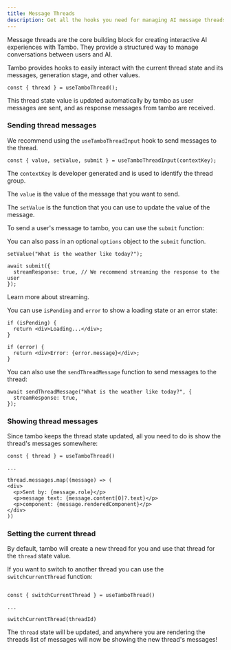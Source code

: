 ```yaml
---
title: Message Threads
description: Get all the hooks you need for managing AI message threads with tambo.
---
```


Message threads are the core building block for creating interactive AI experiences with Tambo. They provide a structured way to manage conversations between users and AI.

Tambo provides hooks to easily interact with the current thread state and its messages, generation stage, and other values.

```tsx
const { thread } = useTamboThread();
```

This thread state value is updated automatically by tambo as user messages are sent, and as response messages from tambo are received.

### Sending thread messages

We recommend using the `useTamboThreadInput` hook to send messages to the thread.

```tsx
const { value, setValue, submit } = useTamboThreadInput(contextKey);
```

The `contextKey` is developer generated and is used to identify the thread group.

The `value` is the value of the message that you want to send.

The `setValue` is the function that you can use to update the value of the message.

To send a user's message to tambo, you can use the `submit` function:

You can also pass in an optional `options` object to the `submit` function.

```tsx
setValue("What is the weather like today?");

await submit({
  streamResponse: true, // We recommend streaming the response to the user
});
```


<Cards>
  <Card title="Streaming" href="/docs/concepts/streaming">
    Learn more about streaming.
  </Card>
</Cards>

You can use `isPending` and `error` to show a loading state or an error state:

```tsx
if (isPending) {
  return <div>Loading...</div>;
}
```

```tsx
if (error) {
  return <div>Error: {error.message}</div>;
}
```

You can also use the `sendThreadMessage` function to send messages to the thread:

```tsx
await sendThreadMessage("What is the weather like today?", {
  streamResponse: true,
});
```

### Showing thread messages

Since tambo keeps the thread state updated, all you need to do is show the thread's messages somewhere:

```tsx
const { thread } = useTamboThread()

...

thread.messages.map((message) => (
<div>
  <p>Sent by: {message.role}</p>
  <p>message text: {message.content[0]?.text}</p>
  <p>component: {message.renderedComponent}</p>
</div>
))
```

### Setting the current thread

By default, tambo will create a new thread for you and use that thread for the `thread` state value.

If you want to switch to another thread you can use the `switchCurrentThread` function:

```tsx

const { switchCurrentThread } = useTamboThread()

...

switchCurrentThread(threadId)
```

The `thread` state will be updated, and anywhere you are rendering the threads list of messages will now be showing the new thread's messages!
